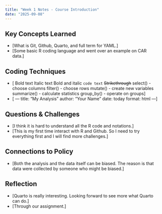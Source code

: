 ```yaml
---
title: "Week 1 Notes - Course Introduction"
date: "2025-09-08"
---
```


## Key Concepts Learned
- [What is Git, Github, Quarto, and full term for YAML.]
- [Some basic R coding language and went over an example on CAR data.]

## Coding Techniques
- [ Bold text
    Italic text
    Bold and italic
    `code text`
    ~~Strikethrough~~
    select() - choose columns
    filter() - choose rows
    mutate() - create new variables
    summarize() - calculate statistics
    group_by() - operate on groups]
- [ ---
    title: "My Analysis" 
    author: "Your Name"
    date: today
    format: html
    ---]

## Questions & Challenges
- [I think it is hard to understand all the R code and notations.]
- [This is my first time interact with R and Github. So I need to try everything first and I will find more challenges.]

## Connections to Policy
- [Both the analysis and the data itself can be biased. The reason is that data were collected by someone who might be biased.]

## Reflection
- [Quarto is really interesting. Looking forward to see more what Quarto can do.]
- [Through our assignment.]
